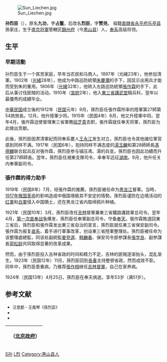 [[File:Sun_Liechen.jpg|thumb]]

'''孙烈臣'''（{{bd|1872年|6月23日|1924年|4月25日|catIdx=S孙}}），原名'''九功'''，字'''占鳌'''，后改名'''烈臣'''，字'''赞尧'''。
祖籍[[直隷省|直隷省]][[永平府|永平府]][[乐亭县|乐亭县]]孫家庄，生于[[盛京将軍|盛京将軍]]管轄区[[錦州府|錦州府]]（今[[黑山县|黑山县]]）人，[[奉系|奉系]]高级将领。

==生平==
=== 早期活動 ===
孙烈臣生于一个貧苦家庭，早年当农民和马商人。1897年（光緒23年），他参加清軍。1902年（[[光緒|光緒]]28年），他成为中路巡防統領[[朱慶瀾|朱慶瀾]]的手下，因显示出用兵才能而受到朱的重用。1906年（[[光緒|光緒]]32年），他转入左路巡防統領[[張作霖|張作霖]]的手下，此后从事讨伐匪賊的活动。1910年（[[宣統|宣統]]2年），他入[[東北陸軍講武堂|東三省講武堂]]騎兵科，翌年以最優秀的成績毕业。

[[中華民国|中華民国]]成立後的1912年（[[民国紀元|民国]]元年）9月，孫烈臣任張作霖所率的陸軍第27師第54旅旅長。12月，他升陸軍少将。1915年（民国4年）8月，他又升陸軍中将。翌年4月，張作霖迫使督理東三省軍務[[段芝貴|段芝貴]]去职，張作霖就任奉天将軍，孫烈臣为此做出贡献。

此後，孫烈臣因肃清軍紀而同奉系要人[[王永江|王永江]]发生对立，孫烈臣也令其他諸位軍官感到同样不满。1917年（民国6年），抱持同样不满态度的[[湯玉麟|湯玉麟]]和第28師師長[[馮德麟|馮德麟]]联合起兵反对張作霖，孫烈臣参与镇压馮、湯的兵变。孫烈臣也因此功績而升任第27師師長。翌年，孫烈臣任湘東支隊司令，率奉军远征[[湖南省_(中華民国)|湖南]]。9月，他升任关内奉軍副司令。

===張作霖的得力助手===
1919年（民国8年）7月，经張作霖的推薦，孫烈臣被任命为[[黑龙江省_(中華民国)|黑龙江]]督軍。当時，[[1917年俄国革命|1917年俄国革命]]的影响造成中俄国境极其不安定的情勢。孫烈臣谨防在边境活动的[[苏联红军|红軍]]和[[白軍|白軍]]侵入中国領土，还在黑龙江省内取缔鸦片种植。

1921年（民国10年）3月，孫烈臣改任[[吉林省_(中華民国)|吉林]]督軍兼東三省鐵路護路軍总司令。翌年4月，[[第一次直奉战争|第一次直奉战争]]爆发，孫烈臣任奉軍副总司令，守备[[瀋陽市|奉天]]。張作霖敗退回東三省后，孫烈臣和張作霖发出東三省自治的宣言，孫烈臣就任東三省保安副司令。張作霖为报复[[直系|直系]]，着手进行軍事改革，创设東三省陸軍整理处。孫烈臣被任命为该整理處總監，同该处副統監[[姜登選|姜登選]]、[[韩麟春|韩麟春]]、保安司令部参謀長[[張学良|張学良]]、副参謀長[[郭松龄|郭松龄]]共同取得显著的改革成果。

然而，由于孫烈臣投入吉林省政的时间和精力不足，吉林的匪賊逐渐抬头，混乱渐生。1923年（民国12年）11月，孫烈臣回到[[長春市|長春]]主持整顿省政，然而成效不彰。同年中，孫烈臣患重病，乃推荐[[張作相|張作相]]继任[[吉林|吉林]][[督軍|督軍]]，自己在家养病。

1924年（民国13年）4月25日，孫烈臣在奉天病逝。享年53岁（满51岁）。

== 参考文献 ==
* <span style="font-size:90%;">汪恩郡・王鳳琴《孫烈臣》{{Cite book|author =[[中国社会科学院|中国社会科学院]]近代史研究所|title = 民国人物传 第10卷|year = 2000|publisher = [[中華書局|中華書局]]|isbn = 7-101-02114-X}}</span>
* <span style="font-size:90%;">{{Cite book|author = 徐友春主編|title = 民国人物大辞典 増訂版|year = 2007|publisher = 河北人民出版社|isbn = 978-7-202-03014-1}}</span>
* <span style="font-size:90%;">{{Cite book|author = 劉寿林等編|title = 民国職官年表|year = 1995|publisher = [[中華書局|中華書局]]|isbn = 7-101-01320-1}}</span>

{| class="wikitable" style="margin:0 auto"
|- 
!　{{CHN1912}}（[[中华民国北京政府|北京政府]]）
{{先代次代|[[黑龙江省_(中華民国)|黑龙江]]督軍|<small>1919年7月 - 1921年3月<br>（至1919年8月为署理）</small>|[[鮑貴卿|鮑貴卿]]|[[吴俊陞|吴俊陞]]}}
{{先代次代|[[吉林省_(中華民国)|吉林]]督軍|<small>1921年3月 - 1924年4月</small>|[[鮑貴卿|鮑貴卿]]|[[張作相|張作相]]}}
|}
{{黑龙江行政长官}}
{{吉林行政长官}}
{{DEFAULTSORT:Sun孙}}
[[Category:东北军将领|S孙]]
[[Category:孫姓|L烈]]
[[Category:黑山县人|Category:黑山县人]]
